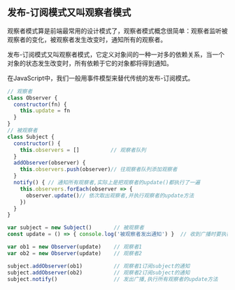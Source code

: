 ## 发布-订阅模式又叫观察者模式
观察者模式算是前端最常用的设计模式了，观察者模式概念很简单：观察者监听被观察者的变化，被观察者发生改变时，通知所有的观察者。

发布-订阅模式又叫观察者模式，它定义对象间的一种一对多的依赖关系，当一个对象的状态发生改变时，所有依赖于它的对象都将得到通知。

在JavaScript中，我们一般用事件模型来替代传统的发布-订阅模式。
```js
// 观察者
class Observer {
  constructor(fn) {
    this.update = fn
  }
}
// 被观察者
class Subject {
  constructor() {
    this.observers = []          // 观察者队列    
  }
  addObserver(observer) {
    this.observers.push(observer)// 往观察者队列添加观察者    
  }
  notify() { // 通知所有观察者,实际上是把观察者的update()都执行了一遍       
    this.observers.forEach(observer => {
      observer.update()// 依次取出观察者,并执行观察者的update方法        
    })
  }
}

var subject = new Subject()       // 被观察者
const update = () => { console.log('被观察者发出通知') }  // 收到广播时要执行的方法

var ob1 = new Observer(update)    // 观察者1
var ob2 = new Observer(update)    // 观察者2

subject.addObserver(ob1)          // 观察者1订阅subject的通知
subject.addObserver(ob2)          // 观察者2订阅subject的通知
subject.notify()                  // 发出广播,执行所有观察者的update方法
```
